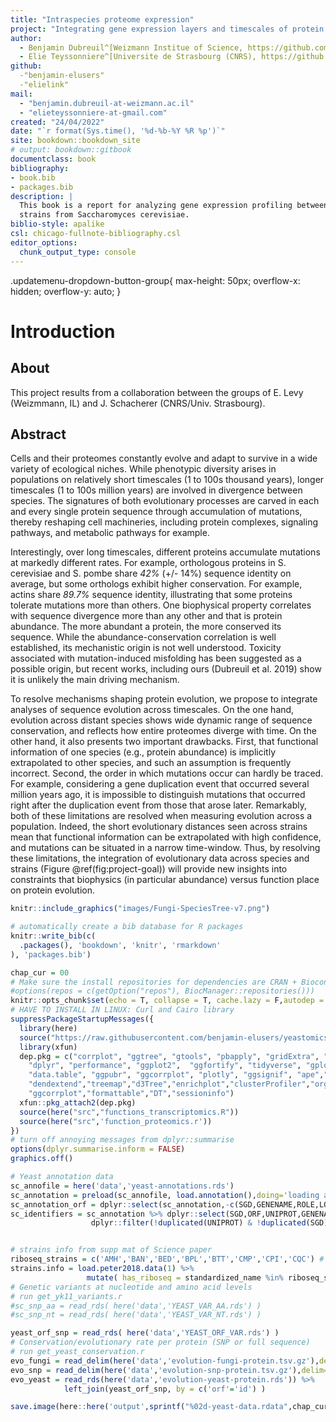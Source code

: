 ```yaml
--- 
title: "Intraspecies proteome expression"
project: "Integrating gene expression layers and timescales of protein evolution from distant species to populations"
author: 
  - Benjamin Dubreuil^[Weizmann Institue of Science, https://github.com/benjamin-elusers/]
  - Elie Teyssonniere^[Universite de Strasbourg (CNRS), https://github.com/elielink/]
github: 
  -"benjamin-elusers"
  -"elielink"
mail: 
  - "benjamin.dubreuil-at-weizmann.ac.il"
  - "elieteyssonniere-at-gmail.com"
created: "24/04/2022"
date: "`r format(Sys.time(), '%d-%b-%Y %R %p')`"
site: bookdown::bookdown_site
# output: bookdown::gitbook
documentclass: book
bibliography:
- book.bib
- packages.bib
description: |
  This book is a report for analyzing gene expression profiling between 8 isolated
  strains from Saccharomyces cerevisiae.
biblio-style: apalike
csl: chicago-fullnote-bibliography.csl
editor_options: 
  chunk_output_type: console
---
```


.updatemenu-dropdown-button-group{
    max-height: 50px;
    overflow-x: hidden;
    overflow-y: auto;
}

# Introduction

## About

This project results from a collaboration between the groups of E. Levy (Weizmmann, IL)
and J. Schacherer (CNRS/Univ. Strasbourg). 

## Abstract

Cells and their proteomes constantly evolve and adapt to survive in a wide
variety of ecological niches. While phenotypic diversity arises in populations
on relatively short timescales (1 to 100s thousand years), longer timescales (1
to 100s million years) are involved in divergence between species. The
signatures of both evolutionary processes are carved in each and every single
protein sequence through accumulation of mutations, thereby reshaping cell
machineries, including protein complexes, signaling pathways, and metabolic
pathways for example.

Interestingly, over long timescales, different proteins accumulate mutations at
markedly different rates. For example, orthologous proteins in S. cerevisiae and
S. pombe share *42%* (+/- 14%) sequence identity on average, but some orthologs
exhibit higher conservation. For example, actins share *89.7%* sequence identity,
illustrating that some proteins tolerate mutations more than others. One
biophysical property correlates with sequence divergence more than any other and
that is protein abundance. The more abundant a protein, the more conserved its
sequence. While the abundance-conservation correlation is well established,
its mechanistic origin is not well understood. Toxicity associated with
mutation-induced misfolding has been suggested as a possible origin, but recent
works, including ours (Dubreuil et al. 2019) show it is unlikely
the main driving mechanism.

To resolve mechanisms shaping protein evolution, we propose to integrate
analyses of sequence evolution across timescales. On the one hand, evolution
across distant species shows wide dynamic range of sequence conservation, and
reflects how entire proteomes diverge with time. On the other hand, it also
presents two important drawbacks. First, that functional information of one
species (e.g., protein abundance) is implicitly extrapolated to other species,
and such an assumption is frequently incorrect. Second, the order in which
mutations occur can hardly be traced. For example, considering a gene
duplication event that occurred several million years ago, it is impossible to
distinguish mutations that occurred right after the duplication event from those
that arose later. Remarkably, both of these limitations are resolved when
measuring evolution across a population. Indeed, the short evolutionary
distances seen across strains mean that functional information can be
extrapolated with high confidence, and mutations can be situated in a narrow
time-window. Thus, by resolving these limitations, the integration of
evolutionary data across species and strains (Figure \@ref(fig:project-goal))
will provide new insights into constraints that biophysics (in particular
abundance) versus function place on protein evolution.

```r
knitr::include_graphics("images/Fungi-SpeciesTree-v7.png")
```

```r
# automatically create a bib database for R packages
knitr::write_bib(c(
  .packages(), 'bookdown', 'knitr', 'rmarkdown'
), 'packages.bib')
```


```r
chap_cur = 00
# Make sure the install repositories for dependencies are CRAN + Bioconductor
#options(repos = c(getOption("repos"), BiocManager::repositories()))
knitr::opts_chunk$set(echo = T, collapse = T, cache.lazy = F,autodep = T, warning = F)
# HAVE TO INSTALL IN LINUX: Curl and Cairo library
suppressPackageStartupMessages({
  library(here)
  source("https://raw.githubusercontent.com/benjamin-elusers/yeastomics/main/src/__setup_yeastomics__.r")
  library(xfun)
  dep.pkg = c("corrplot", "ggtree", "gtools", "pbapply", "gridExtra", "GGally",
    "dplyr", "performance", "ggplot2",  "ggfortify", "tidyverse", "gplots",
    "data.table", "ggpubr", "ggcorrplot", "plotly", "ggsignif", "ape","kableExtra",
    "dendextend","treemap","d3Tree","enrichplot","clusterProfiler","org.Sc.sgd.db",
    "ggcorrplot","formattable","DT","sessioninfo")
  xfun::pkg_attach2(dep.pkg)
  source(here("src","functions_transcriptomics.R"))
  source(here("src",'function_proteomics.r'))
})
# turn off annoying messages from dplyr::summarise
options(dplyr.summarise.inform = FALSE)
graphics.off()
```

```r
# Yeast annotation data
sc_annofile = here('data','yeast-annotations.rds')
sc_annotation = preload(sc_annofile, load.annotation(),doing='loading annotations data for yeast...')
sc_annotation_orf = dplyr::select(sc_annotation,-c(SGD,GENENAME,ROLE,LOC,COMPLEX,node,nprot,nsp,taxon))
sc_identifiers = sc_annotation %>% dplyr::select(SGD,ORF,UNIPROT,GENENAME) %>% 
                  dplyr::filter(!duplicated(UNIPROT) & !duplicated(SGD) & !duplicated(GENENAME))


# strains info from supp mat of Science paper
riboseq_strains = c('AMH','BAN','BED','BPL','BTT','CMP','CPI','CQC') # Strains with riboseq data (on 14/01/21)
strains.info = load.peter2018.data(1) %>%  
                 mutate( has_riboseq = standardized_name %in% riboseq_strains)
# Genetic variants at nucleotide and amino acid levels
# run get_yk11_variants.r
#sc_snp_aa = read_rds( here('data','YEAST_VAR_AA.rds') )
#sc_snp_nt = read_rds( here('data','YEAST_VAR_NT.rds') )

yeast_orf_snp = read_rds( here('data','YEAST_ORF_VAR.rds') )
# Conservation/evolutionary rate per protein (SNP or full sequence)
# run get_yeast_conservation.r
evo_fungi = read_delim(here('data','evolution-fungi-protein.tsv.gz'),delim='\t') 
evo_snp = read_delim(here('data','evolution-snp-protein.tsv.gz'),delim='\t') 
evo_yeast = read_rds(here('data','evolution-yeast-protein.rds')) %>% 
            left_join(yeast_orf_snp, by = c('orf'='id') )
```

```r
save.image(here::here('output',sprintf("%02d-yeast-data.rdata",chap_cur)))
```
